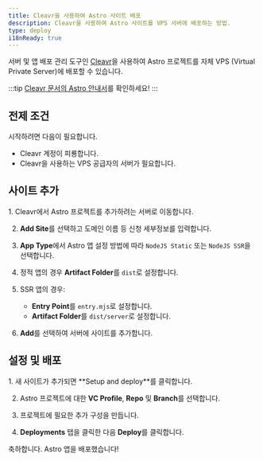 ```yaml
---
title: Cleavr을 사용하여 Astro 사이트 배포
description: Cleavr을 사용하여 Astro 사이트를 VPS 서버에 배포하는 방법.
type: deploy
i18nReady: true
---
```


서버 및 앱 배포 관리 도구인 [Cleavr](https://cleavr.io/)을 사용하여 Astro 프로젝트를 자체 VPS (Virtual Private Server)에 배포할 수 있습니다.

:::tip
[Cleavr 문서의 Astro 안내서](https://docs.cleavr.io/guides/astro)를 확인하세요!
:::

## 전제 조건

시작하려면 다음이 필요합니다.

- Cleavr 계정이 피룡합니다.
- Cleavr을 사용하는 VPS 공급자의 서버가 필요합니다.

## 사이트 추가

<Steps>
1. Cleavr에서 Astro 프로젝트를 추가하려는 서버로 이동합니다.

2. **Add Site**를 선택하고 도메인 이름 등 신청 세부정보를 입력합니다.

3. **App Type**에서 Astro 앱 설정 방법에 따라 `NodeJS Static` 또는 `NodeJS SSR`을 선택합니다.
   
4. 정적 앱의 경우 **Artifact Folder**를 `dist`로 설정합니다.
   
5. SSR 앱의 경우:
   - **Entry Point**를 `entry.mjs`로 설정합니다.
   - **Artifact Folder**를 `dist/server`로 설정합니다.
   
6. **Add**를 선택하여 서버에 사이트를 추가합니다.
</Steps>

## 설정 및 배포

<Steps>
1. 새 사이트가 추가되면 **Setup and deploy**를 클릭합니다.
   
2. Astro 프로젝트에 대한 **VC Profile**, **Repo** 및 **Branch**를 선택합니다.
   
3. 프로젝트에 필요한 추가 구성을 만듭니다.
   
4. **Deployments** 탭을 클릭한 다음 **Deploy**를 클릭합니다.
</Steps>

축하합니다. Astro 앱을 배포했습니다!
